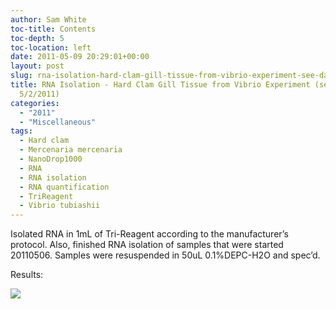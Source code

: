 ```yaml
---
author: Sam White
toc-title: Contents
toc-depth: 5
toc-location: left
date: 2011-05-09 20:29:01+00:00
layout: post
slug: rna-isolation-hard-clam-gill-tissue-from-vibrio-experiment-see-daves-notebook-522011
title: RNA Isolation - Hard Clam Gill Tissue from Vibrio Experiment (see Dave's Notebook
  5/2/2011)
categories:
  - "2011"
  - "Miscellaneous"
tags:
  - Hard clam
  - Mercenaria mercenaria
  - NanoDrop1000
  - RNA
  - RNA isolation
  - RNA quantification
  - TriReagent
  - Vibrio tubiashii
---
```


Isolated RNA in 1mL of Tri-Reagent according to the manufacturer's protocol. Also, finished RNA isolation of samples that were started 20110506. Samples were resuspended in 50uL 0.1%DEPC-H2O and spec'd.

Results:

![](https://eagle.fish.washington.edu/Arabidopsis/RNA%20Spec%20Readings/20110509%20Hard%20Clam%20Gill%20RNA%20ODs.jpg)
